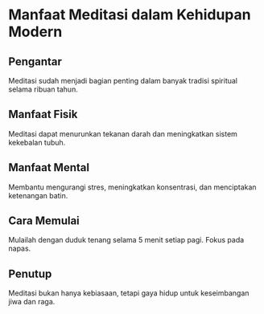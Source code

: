 # Manfaat Meditasi dalam Kehidupan Modern

## Pengantar

Meditasi sudah menjadi bagian penting dalam banyak tradisi spiritual selama ribuan tahun.

## Manfaat Fisik

Meditasi dapat menurunkan tekanan darah dan meningkatkan sistem kekebalan tubuh.

## Manfaat Mental

Membantu mengurangi stres, meningkatkan konsentrasi, dan menciptakan ketenangan batin.

## Cara Memulai

Mulailah dengan duduk tenang selama 5 menit setiap pagi. Fokus pada napas.

## Penutup

Meditasi bukan hanya kebiasaan, tetapi gaya hidup untuk keseimbangan jiwa dan raga.

<FloatingAd />

</div>
